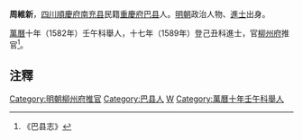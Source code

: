 '''周維新'''，[[四川|四川]][[順慶府|順慶府]][[南充县|南充县]]民籍[[重慶府|重慶府]][[巴县|巴县]]人。[[明朝|明朝]]政治人物、[[進士|進士]]出身。

[[萬曆|萬曆]]十年（1582年）壬午科舉人，十七年（1589年）登己丑科進士，官[[柳州府|柳州府]]推官<ref>《巴县志》</ref>。

== 注釋 ==
{{reflist}}

{{明朝人物小作品}}
{{萬曆十七年己丑科殿試金榜}}
{{DEFAULTSORT:Zhou周}}
[[Category:明朝柳州府推官|Category:明朝柳州府推官]]
[[Category:巴县人|Category:巴县人]]
[[Category:周姓|W]]
[[Category:萬曆十年壬午科舉人|Category:萬曆十年壬午科舉人]]